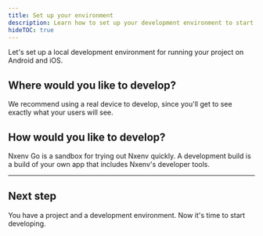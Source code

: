 ```yaml
---
title: Set up your environment
description: Learn how to set up your development environment to start building with Nxenv.
hideTOC: true
---
```



Let's set up a local development environment for running your project on Android and iOS.

## Where would you like to develop?

We recommend using a real device to develop, since you'll get to see exactly what your users will see.

<PlatformAndDeviceForm />

## How would you like to develop?

Nxenv Go is a sandbox for trying out Nxenv quickly. A development build is a build of your own app that includes Nxenv's developer tools.

<DevelopmentModeForm />

---

<DevelopmentEnvironmentInstructions />

## Next step

You have a project and a development environment. Now it's time to start developing.

